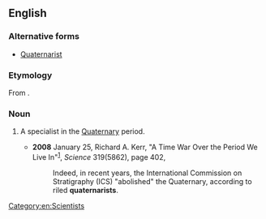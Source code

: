 ==English==

===Alternative forms===
*[[Quaternarist]]

===Etymology===
From {{suffix|Quaternary|ist}}.

===Noun===
{{en-noun}}

# {{context|geology|paleontology|lang=en}} A specialist in the [[Quaternary]] period.
#*'''2008''' January 25, Richard A. Kerr, "A Time War Over the Period We Live In"<sup>[http://www.sciencemag.org/cgi/content/full/319/5862/402]</sup>, ''Science'' 319(5862), page 402,
#*:Indeed, in recent years, the International Commission on Stratigraphy (ICS) "abolished" the Quaternary, according to riled '''quaternarists'''.

[[Category:en:Scientists]]